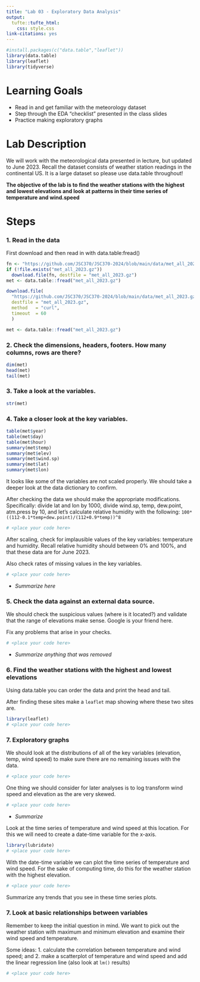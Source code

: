 ```yaml
---
title: "Lab 03 - Exploratory Data Analysis"
output:
  tufte::tufte_html:
    css: style.css
link-citations: yes
---
```


```r
#install.packages(c("data.table","leaflet"))
library(data.table)
library(leaflet)
library(tidyverse)
```

# Learning Goals

- Read in and get familiar with the meteorology dataset  
- Step through the EDA "checklist" presented in the class slides
- Practice making exploratory graphs

# Lab Description

We will work with the meteorological data presented in lecture, but updated to June 2023. Recall the dataset consists of weather station readings in the continental US. It is a large dataset so please use data.table throughout!

**The objective of the lab is to find the weather stations with the highest and lowest elevations and look at patterns in their time series of temperature and wind.speed**

# Steps

### 1. Read in the data

First download and then read in with data.table:fread()

```r
fn <- "https://github.com/JSC370/JSC370-2024/blob/main/data/met_all_2023.gz"
if (!file.exists("met_all_2023.gz"))
  download.file(fn, destfile = "met_all_2023.gz")
met <- data.table::fread("met_all_2023.gz")
```


```r
download.file(
  "https://github.com/JSC370/JSC370-2024/blob/main/data/met_all_2023.gz",
  destfile = "met_all_2023.gz",
  method   = "curl",
  timeout  = 60
  )

met <- data.table::fread("met_all_2023.gz")
```

### 2. Check the dimensions, headers, footers. How many columns, rows are there?

```r
dim(met)
head(met)
tail(met)
```


### 3. Take a look at the variables.

```r
str(met)
```


### 4. Take a closer look at the key variables. 

```r
table(met$year)
table(met$day)
table(met$hour)
summary(met$temp)
summary(met$elev)
summary(met$wind.sp)
summary(met$lat)
summary(met$lon)
```

It looks like some of the variables are not scaled properly. We should take a deeper look at the data dictionary to confirm. 

After checking the data we should make the appropriate modifications. Specifically: divide lat and lon by 1000, divide wind.sp, temp, dew.point, atm.press by 10, and let's calculate relative humidity with the following: `100*((112-0.1*temp+dew.point)/(112+0.9*temp))^8`

```r
# <place your code here>
```

After scaling, check for implausible values of the key variables: temperature and humidity. Recall relative humidity should between 0% and 100%, and that these data are for June 2023.

Also check rates of missing values in the key variables.

```r
# <place your code here>
```

- _Summarize here_



### 5. Check the data against an external data source.

We should check the suspicious values (where is it located?) and validate that the range of elevations make sense. Google is your friend here.

Fix any problems that arise in your checks.

```r
# <place your code here>
```

- _Summarize anything that was removed_

### 6. Find the weather stations with the highest and lowest elevations

Using data.table you can order the data and print the head and tail.

After finding these sites make a `leaflet` map showing where these two sites are.

```r
library(leaflet)
# <place your code here>
```



### 7. Exploratory graphs

We should look at the distributions of all of the key variables (elevation, temp, wind speed) to make sure there are no remaining issues with the data.

```r
# <place your code here>
```

One thing we should consider for later analyses is to log transform wind speed and elevation as the are very skewed.


```r
# <place your code here>
```

- _Summarize_

Look at the time series of temperature and wind speed at this location. For this we will need to create a date-time variable for the x-axis.

```r
library(lubridate)
# <place your code here>
```

With the date-time variable we can plot the time series of temperature and wind speed. For the sake of computing time, do this for the weather station with the highest elevation.

```r
# <place your code here>
```

Summarize any trends that you see in these time series plots.

### 7. Look at basic relationships between variables

Remember to keep the initial question in mind. We want to pick out the weather station with maximum and minimum elevation and examine their wind speed and temperature.

Some ideas: 
1. calculate the correlation between temperature and wind speed; and 
2. make a scatterplot of temperature and wind speed and add the linear regression line (also look at `lm()` results)

```r
# <place your code here>
```
